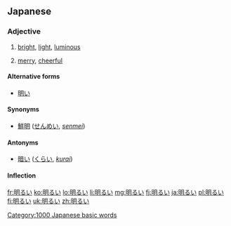 ==Japanese==
{{ja-kanjitab|明}}

===Adjective===
{{ja-adj|kk|decl=i|hira=あかるい|rom=akarui}}

# [[bright]], [[light]], [[luminous]]
#: {{usex|'''明るい'''[[日差し]]が[[あたり]]を[[照らす|照ら]]していた。|tr='''あかるい'''ひざしがあたりをてらしていた。<br/>'''''akarui''' hizashi ga atari wo terashite ita.''|t=The '''bright''' sunshine illuminated the area.|lang=ja}}
# [[merry]], [[cheerful]]
#: {{usex|[[電話]]の[[向こう]]から'''明るい'''[[声]]が[[返る|返っ]]てきた。|tr=でんわのむこうから'''あかるい'''こえがかえってきた。<br/>''denwa no mukō kara '''akarui''' koe ga kaette kita.''|t=A '''cheerful''' voice answered the phone.|lang=ja}}

====Alternative forms====
* [[明い]]

====Synonyms====
* [[鮮明]] ([[せんめい]], ''[[senmei]]'')

====Antonyms====
* [[暗い]] ([[くらい]], ''[[kurai]]'')

====Inflection====
{{ja-i|明る|あかる|akaru}}

[[Category:1000 Japanese basic words]]

[[fr:明るい]]
[[ko:明るい]]
[[lo:明るい]]
[[li:明るい]]
[[mg:明るい]]
[[fj:明るい]]
[[ja:明るい]]
[[pl:明るい]]
[[fi:明るい]]
[[uk:明るい]]
[[zh:明るい]]